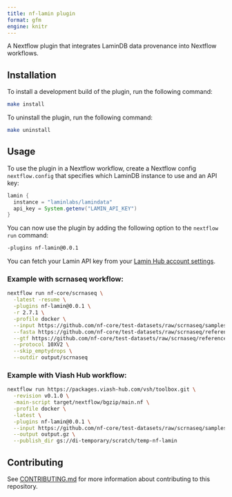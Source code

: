 ```yaml
---
title: nf-lamin plugin
format: gfm
engine: knitr
---
```


A Nextflow plugin that integrates LaminDB data provenance into Nextflow workflows.

## Installation

To install a development build of the plugin, run the following command:

```bash
make install
```

To uninstall the plugin, run the following command:

```bash
make uninstall
```

## Usage

To use the plugin in a Nextflow workflow, create a Nextflow config `nextflow.config` that specifies which LaminDB instance to use and an API key:

```groovy
lamin {
  instance = "laminlabs/lamindata"
  api_key = System.getenv("LAMIN_API_KEY")
}
```

You can now use the plugin by adding the following option to the `nextflow run` command:

```bash
-plugins nf-lamin@0.0.1
```


:::{.callout-tip}
You can fetch your Lamin API key from your [Lamin Hub account settings](https://lamin.ai/settings).
:::


### Example with scrnaseq workflow:

```bash
nextflow run nf-core/scrnaseq \
  -latest -resume \
  -plugins nf-lamin@0.0.1 \
  -r 2.7.1 \
  -profile docker \
  --input https://github.com/nf-core/test-datasets/raw/scrnaseq/samplesheet-2-0.csv \
  --fasta https://github.com/nf-core/test-datasets/raw/scrnaseq/reference/GRCm38.p6.genome.chr19.fa \
  --gtf https://github.com/nf-core/test-datasets/raw/scrnaseq/reference/gencode.vM19.annotation.chr19.gtf \
  --protocol 10XV2 \
  --skip_emptydrops \
  --outdir output/scrnaseq
```

### Example with Viash Hub workflow:

```bash
nextflow run https://packages.viash-hub.com/vsh/toolbox.git \
  -revision v0.1.0 \
  -main-script target/nextflow/bgzip/main.nf \
  -profile docker \
  -latest \
  -plugins nf-lamin@0.0.1 \
  --input https://github.com/nf-core/test-datasets/raw/scrnaseq/samplesheet-2-0.csv \
  --output output.gz \
  --publish_dir gs://di-temporary/scratch/temp-nf-lamin
```

## Contributing

See [CONTRIBUTING.md](CONTRIBUTING.md) for more information about contributing to this repository.
